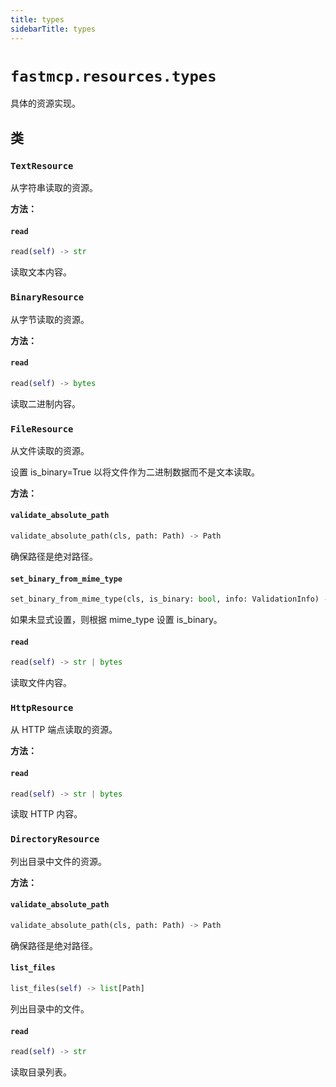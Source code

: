 ```yaml
---
title: types
sidebarTitle: types
---
```


# `fastmcp.resources.types`


具体的资源实现。

## 类

### `TextResource` <sup><a href="https://github.com/jlowin/fastmcp/blob/main/src/fastmcp/resources/types.py#L21" target="_blank"><Icon icon="github" style="width: 14px; height: 14px;" /></a></sup>


从字符串读取的资源。


**方法：**

#### `read` <sup><a href="https://github.com/jlowin/fastmcp/blob/main/src/fastmcp/resources/types.py#L26" target="_blank"><Icon icon="github" style="width: 14px; height: 14px;" /></a></sup>

```python
read(self) -> str
```

读取文本内容。


### `BinaryResource` <sup><a href="https://github.com/jlowin/fastmcp/blob/main/src/fastmcp/resources/types.py#L31" target="_blank"><Icon icon="github" style="width: 14px; height: 14px;" /></a></sup>


从字节读取的资源。


**方法：**

#### `read` <sup><a href="https://github.com/jlowin/fastmcp/blob/main/src/fastmcp/resources/types.py#L36" target="_blank"><Icon icon="github" style="width: 14px; height: 14px;" /></a></sup>

```python
read(self) -> bytes
```

读取二进制内容。


### `FileResource` <sup><a href="https://github.com/jlowin/fastmcp/blob/main/src/fastmcp/resources/types.py#L41" target="_blank"><Icon icon="github" style="width: 14px; height: 14px;" /></a></sup>


从文件读取的资源。

设置 is_binary=True 以将文件作为二进制数据而不是文本读取。


**方法：**

#### `validate_absolute_path` <sup><a href="https://github.com/jlowin/fastmcp/blob/main/src/fastmcp/resources/types.py#L59" target="_blank"><Icon icon="github" style="width: 14px; height: 14px;" /></a></sup>

```python
validate_absolute_path(cls, path: Path) -> Path
```

确保路径是绝对路径。


#### `set_binary_from_mime_type` <sup><a href="https://github.com/jlowin/fastmcp/blob/main/src/fastmcp/resources/types.py#L67" target="_blank"><Icon icon="github" style="width: 14px; height: 14px;" /></a></sup>

```python
set_binary_from_mime_type(cls, is_binary: bool, info: ValidationInfo) -> bool
```

如果未显式设置，则根据 mime_type 设置 is_binary。


#### `read` <sup><a href="https://github.com/jlowin/fastmcp/blob/main/src/fastmcp/resources/types.py#L74" target="_blank"><Icon icon="github" style="width: 14px; height: 14px;" /></a></sup>

```python
read(self) -> str | bytes
```

读取文件内容。


### `HttpResource` <sup><a href="https://github.com/jlowin/fastmcp/blob/main/src/fastmcp/resources/types.py#L84" target="_blank"><Icon icon="github" style="width: 14px; height: 14px;" /></a></sup>


从 HTTP 端点读取的资源。


**方法：**

#### `read` <sup><a href="https://github.com/jlowin/fastmcp/blob/main/src/fastmcp/resources/types.py#L92" target="_blank"><Icon icon="github" style="width: 14px; height: 14px;" /></a></sup>

```python
read(self) -> str | bytes
```

读取 HTTP 内容。


### `DirectoryResource` <sup><a href="https://github.com/jlowin/fastmcp/blob/main/src/fastmcp/resources/types.py#L100" target="_blank"><Icon icon="github" style="width: 14px; height: 14px;" /></a></sup>


列出目录中文件的资源。


**方法：**

#### `validate_absolute_path` <sup><a href="https://github.com/jlowin/fastmcp/blob/main/src/fastmcp/resources/types.py#L116" target="_blank"><Icon icon="github" style="width: 14px; height: 14px;" /></a></sup>

```python
validate_absolute_path(cls, path: Path) -> Path
```

确保路径是绝对路径。


#### `list_files` <sup><a href="https://github.com/jlowin/fastmcp/blob/main/src/fastmcp/resources/types.py#L122" target="_blank"><Icon icon="github" style="width: 14px; height: 14px;" /></a></sup>

```python
list_files(self) -> list[Path]
```

列出目录中的文件。


#### `read` <sup><a href="https://github.com/jlowin/fastmcp/blob/main/src/fastmcp/resources/types.py#L144" target="_blank"><Icon icon="github" style="width: 14px; height: 14px;" /></a></sup>

```python
read(self) -> str
```

读取目录列表。

